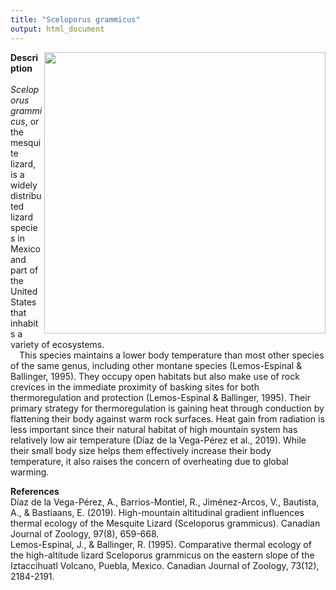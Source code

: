 ```yaml
---
title: "Sceloporus grammicus"
output: html_document
---
```


<img src="https://upload.wikimedia.org/wikipedia/commons/thumb/b/b2/Sceloporus_grammicus_male.JPG/1200px-Sceloporus_grammicus_male.JPG"
width = 450 
class="center"
align="right" />

**Description**  
&emsp;*Sceloporus grammicus*, or the mesquite lizard, is a widely distributed lizard species in Mexico and part of the United States that inhabits a variety of ecosystems.  
&emsp;This species maintains a lower body temperature than most other species of the same genus, including other montane species (Lemos-Espinal & Ballinger, 1995). They occupy open habitats but also make use of rock crevices in the immediate proximity of basking sites for both thermoregulation and protection (Lemos-Espinal & Ballinger, 1995). Their primary strategy for thermoregulation is gaining heat through conduction by flattening their body against warm rock surfaces. Heat gain from radiation is less important since their natural habitat of high mountain system has relatively low air temperature (Díaz de la Vega-Pérez et al., 2019). While their small body size helps them effectively increase their body temperature, it also raises the concern of overheating due to global warming.
<!-- Pregnant females have lower body temperature than other individuals because of their restricted ability to thermoregulate (Díaz de la Vega-Pérez et al, 2019).  -->

**References**  
Díaz de la Vega-Pérez, A., Barrios-Montiel, R., Jiménez-Arcos, V., Bautista, A., & Bastiaans, E. (2019). High-mountain altitudinal gradient influences thermal ecology of the Mesquite Lizard (Sceloporus grammicus). Canadian Journal of Zoology, 97(8), 659-668.  
Lemos-Espinal, J., & Ballinger, R. (1995). Comparative thermal ecology of the high-altitude lizard Sceloporus grammicus on the eastern slope of the Iztaccihuatl Volcano, Puebla, Mexico. Canadian Journal of Zoology, 73(12), 2184-2191.
<br>
<br>
<br>